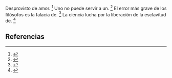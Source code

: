 Desprovisto de amor. <ref>{{lib|LU|16|9|8}}</ref> Uno no puede servir a un. <ref>{{lib|LU|102|7|3}}</ref> El error más grave de los filósofos es la falacia de. <ref>{{lib|LU|2|7|5}}</ref> La ciencia lucha por la liberación de la esclavitud de. <ref>{{lib|LU|12|9|5}}</ref> 

== Referencias ==

<references />
